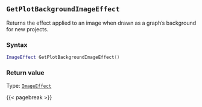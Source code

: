 ## `GetPlotBackgroundImageEffect`

Returns the effect applied to an image\index{images!effects} when drawn as a graph's background for new projects.

### Syntax {-}

``` .lua
ImageEffect GetPlotBackgroundImageEffect()
```


### Return value {-}

Type: [`ImageEffect`](#imageeffect)


{{< pagebreak >}}